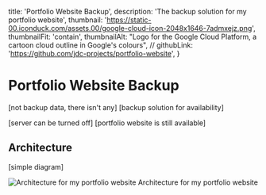   title: 'Portfolio Website Backup',
  description: 'The backup solution for my portfolio website',
  thumbnail: 'https://static-00.iconduck.com/assets.00/google-cloud-icon-2048x1646-7admxejz.png',
  thumbnailFit: 'contain',
  thumbnailAlt: "Logo for the Google Cloud Platform, a cartoon cloud outline in Google's colours",
  // githubLink: 'https://github.com/jdc-projects/portfolio-website',
}


# Portfolio Website Backup

[not backup data, there isn't any] [backup solution for availability]

[server can be turned off] [portfolio website is still available]

## Architecture

[simple diagram]

<Stack align='center' gap='xs' mt={25} >
  <Image src={ArchitectureDiagram} alt='Architecture for my portfolio website' w='80%' />
  <Text c='dimmed' >Architecture for my portfolio website</Text>
</Stack>
